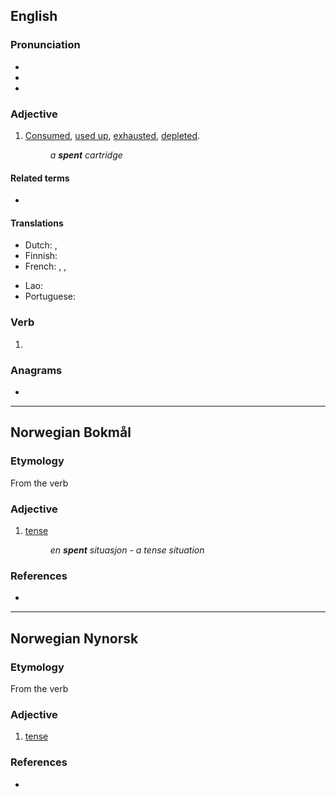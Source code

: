 ==English==

===Pronunciation===
* {{IPA|/ˈspɛnt/|lang=en}}
* {{audio|en-us-spent.ogg|Audio (US)|lang=en}}
* {{rhymes|ɛnt|lang=en}}

===Adjective===
{{en-adj|-}}

# [[consumed|Consumed]], [[used up]], [[exhaust]]ed, [[deplete]]d.
#: ''a '''spent''' cartridge''

====Related terms====
* {{l|en|spent force}}

====Translations====
{{trans-top|used up}}
* Dutch: {{t+|nl|vermoeid}}, {{t+|nl|uitgeput}}
* Finnish: {{t+|fi|käytetty}}
* French: {{t+|fr|épuisé}}, {{t+|fr|fatigué}}, {{t+|fr|éreinté}}
{{trans-mid}}
* Lao: {{t|lo|ໝົດ}}
* Portuguese: {{t+|pt|usada}}
{{trans-bottom}}

===Verb===
{{head|en|verb form}}

# {{en-past of|spend}}

===Anagrams===
* {{anagrams|en|a=enpst|pents}}

----

==Norwegian Bokmål==

===Etymology===
From the verb {{m|nb|spenne}}

===Adjective===
{{head|nb|adjective|neuter singular|spent|definite singular and plural|spente}}

# [[tense]]
#: ''en '''spent''' situasjon - a tense situation''

===References===
* {{R:The Bokmål Dictionary}}

----

==Norwegian Nynorsk==

===Etymology===
From the verb {{m|nn|spenne}}

===Adjective===
{{head|nn|adjective|neuter singular|spent|definite singular and plural|spente}}

# [[tense]]

===References===
* {{R:The Nynorsk Dictionary}}
